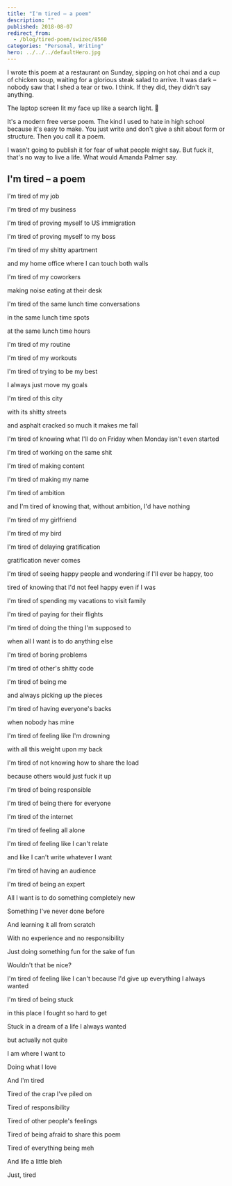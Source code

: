 ```yaml
---
title: "I'm tired – a poem"
description: ""
published: 2018-08-07
redirect_from:
  - /blog/tired-poem/swizec/8560
categories: "Personal, Writing"
hero: ../../../defaultHero.jpg
---
```


I wrote this poem at a restaurant on Sunday, sipping on hot chai and a cup of chicken soup, waiting for a glorious steak salad to arrive. It was dark – nobody saw that I shed a tear or two. I think. If they did, they didn't say anything.

The laptop screen lit my face up like a search light. 🤔

It's a modern free verse poem. The kind I used to hate in high school because it's easy to make. You just write and don't give a shit about form or structure. Then you call it a poem.

I wasn't going to publish it for fear of what people might say. But fuck it, that's no way to live a life. What would Amanda Palmer say.

## I'm tired – a poem

I'm tired of my job

I'm tired of my business

I'm tired of proving myself to US immigration

I'm tired of proving myself to my boss

I'm tired of my shitty apartment

and my home office where I can touch both walls

I'm tired of my coworkers

making noise eating at their desk

I'm tired of the same lunch time conversations

in the same lunch time spots

at the same lunch time hours

I'm tired of my routine

I'm tired of my workouts

I'm tired of trying to be my best

I always just move my goals

I'm tired of this city

with its shitty streets

and asphalt cracked so much it makes me fall

I'm tired of knowing what I'll do on Friday when Monday isn't even started

I'm tired of working on the same shit

I'm tired of making content

I'm tired of making my name

I'm tired of ambition

and I'm tired of knowing that, without ambition, I'd have nothing

I'm tired of my girlfriend

I'm tired of my bird

I'm tired of delaying gratification

gratification never comes

I'm tired of seeing happy people and wondering if I'll ever be happy, too

tired of knowing that I'd not feel happy even if I was

I'm tired of spending my vacations to visit family

I'm tired of paying for their flights

I'm tired of doing the thing I'm supposed to

when all I want is to do anything else

I'm tired of boring problems

I'm tired of other's shitty code

I'm tired of being me

and always picking up the pieces

I'm tired of having everyone's backs

when nobody has mine

I'm tired of feeling like I'm drowning

with all this weight upon my back

I'm tired of not knowing how to share the load

because others would just fuck it up

I'm tired of being responsible

I'm tired of being there for everyone

I'm tired of the internet

I'm tired of feeling all alone

I'm tired of feeling like I can't relate

and like I can't write whatever I want

I'm tired of having an audience

I'm tired of being an expert

All I want is to do something completely new

Something I've never done before

And learning it all from scratch

With no experience and no responsibility

Just doing something fun for the sake of fun

Wouldn't that be nice?

I'm tired of feeling like I can't because I'd give up everything I always wanted

I'm tired of being stuck

in this place I fought so hard to get

Stuck in a dream of a life I always wanted

but actually not quite

I am where I want to

Doing what I love

And I'm tired

Tired of the crap I've piled on

Tired of responsibility

Tired of other people's feelings

Tired of being afraid to share this poem

Tired of everything being meh

And life a little bleh

Just, tired

